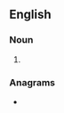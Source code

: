 ==English==

===Noun===
{{head|en|noun form}}

# {{plural of|en|reformulation}}

===Anagrams===
* {{anagrams|en|a=aefilmnoorrstu|formation rules}}